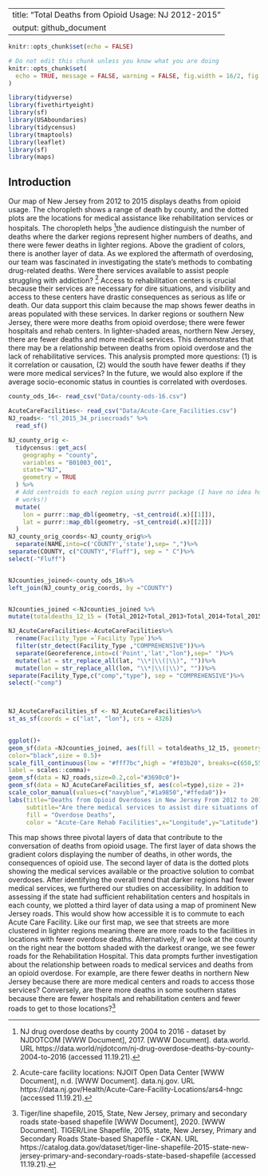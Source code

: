 
---
title: "Total Deaths from Opioid Usage: NJ 2012-2015"
output: github_document
---
```r
knitr::opts_chunk$set(echo = FALSE)
```

```r
# Do not edit this chunk unless you know what you are doing
knitr::opts_chunk$set(
  echo = TRUE, message = FALSE, warning = FALSE, fig.width = 16/2, fig.height = 9/2
)
```

```r
library(tidyverse)
library(fivethirtyeight)
library(sf)
library(USAboundaries)
library(tidycensus)
library(tmaptools)
library(leaflet)
library(sf)
library(maps)
```
## Introduction

Our map of New Jersey from 2012 to 2015 displays deaths from opioid usage. The choropleth shows a range of death by county, and the dotted plots are the locations for medical assistance like rehabilitation services or hospitals. The choropleth helps ^[NJ drug overdose deaths by county 2004 to 2016 - dataset by NJDOTCOM [WWW Document], 2017. [WWW Document]. data.world. URL https://data.world/njdotcom/nj-drug-overdose-deaths-by-county-2004-to-2016 (accessed 11.19.21).]the audience distinguish the number of deaths where the darker regions represent higher numbers of deaths, and there were fewer deaths in lighter regions. Above the gradient of colors, there is another layer of data. As we explored the aftermath of overdosing, our team was fascinated in investigating the state's methods to combating drug-related deaths. Were there services available to assist people struggling with addiction?  ^[Acute-care facility locations: NJOIT Open Data Center [WWW Document], n.d. [WWW Document]. data.nj.gov. URL https://data.nj.gov/Health/Acute-Care-Facility-Locations/ars4-hngc (accessed 11.19.21).] Access to rehabilitation centers is crucial because their services are necessary for dire situations, and visibility and access to these centers have drastic consequences as serious as life or death. Our data support this claim because the map shows fewer deaths in areas populated with these services. In darker regions or southern New Jersey, there were more deaths from opioid overdose; there were fewer hospitals and rehab centers. In lighter-shaded areas, northern New Jersey, there are fewer deaths and more medical services. This demonstrates that there may be a relationship between deaths from opioid overdose and the lack of rehabilitative services. This analysis prompted more questions: (1) is it correlation or causation, (2) would the south have fewer deaths if they were more medical services? In the future, we would also explore if the average socio-economic status in counties is correlated with overdoses. 


```r
county_ods_16<- read_csv("Data/county-ods-16.csv")

AcuteCareFacilities<- read_csv("Data/Acute-Care_Facilities.csv")
NJ_roads<- "tl_2015_34_prisecroads" %>%
  read_sf()

NJ_county_orig <- 
  tidycensus::get_acs(
    geography = "county", 
    variables = "B01003_001",
    state="NJ",
    geometry = TRUE
  ) %>% 
  # Add centroids to each region using purrr package (I have no idea how this 
  # works!)
  mutate(
    lon = purrr::map_dbl(geometry, ~st_centroid(.x)[[1]]),
    lat = purrr::map_dbl(geometry, ~st_centroid(.x)[[2]])
  ) 
NJ_county_orig_coords<-NJ_county_orig%>% 
  separate(NAME,into=c('COUNTY','state'),sep= ",")%>% 
separate(COUNTY, c("COUNTY","Fluff"), sep = " C")%>% 
select(-"Fluff")


NJcounties_joined<-county_ods_16%>% 
left_join(NJ_county_orig_coords, by ="COUNTY")


NJcounties_joined <-NJcounties_joined %>%
mutate(totaldeaths_12_15 = (Total_2012+Total_2013+Total_2014+Total_2015))

NJ_AcuteCareFacilities<-AcuteCareFacilities%>% 
  rename(Facility_Type =`Facility Type`)%>% 
  filter(str_detect(Facility_Type ,"COMPREHENSIVE"))%>% 
  separate(Georeference,into=c('Point','lat',"lon"),sep=" ")%>% 
  mutate(lat = str_replace_all(lat, "\\*|\\(|\\)", ""))%>% 
  mutate(lon = str_replace_all(lon, "\\*|\\(|\\)", ""))%>% 
separate(Facility_Type,c("comp","type"), sep = "COMPREHENSIVE")%>% 
select(-"comp")



NJ_AcuteCareFacilities_sf <- NJ_AcuteCareFacilities%>% 
st_as_sf(coords = c("lat", "lon"), crs = 4326)

 
ggplot()+
geom_sf(data =NJcounties_joined, aes(fill = totaldeaths_12_15, geometry = geometry),
color="black",size = 0.5)+
scale_fill_continuous(low = "#fff7bc",high = "#f03b20", breaks=c(650,550,450,350,250,150,0),
label = scales::comma)+
geom_sf(data = NJ_roads,size=0.2,col="#3690c0")+
geom_sf(data = NJ_AcuteCareFacilities_sf, aes(col=type),size = 2)+
scale_color_manual(values=c("navyblue","#1a9850","#ffeda0"))+
labs(title="Deaths from Opioid Overdoses in New Jersey From 2012 to 2015",
     subtitle="Are there medical services to assist dire situations of drug use?",
     fill = "Overdose Deaths",
     color = "Acute-Care Rehab Facilities",x="Longitude",y="Latitude")
```

This map shows three pivotal layers of data that contribute to the conversation of deaths from opioid usage. The first layer of data shows the gradient colors displaying the number of deaths, in other words, the consequences of opioid use. The second layer of data is the dotted plots showing the medical services available or the proactive solution to combat overdoses. After identifying the overall trend that darker regions had fewer medical services, we furthered our studies on accessibility. In addition to assessing if the state had sufficient rehabilitation centers and hospitals in each county, we plotted a third layer 
 of data using a map of prominent New Jersey roads. This would show how accessible it is to commute to each Acute Care Facility. Like our first map, we see that streets are more clustered in lighter regions meaning there are more roads to the facilities in locations with fewer overdose deaths. 
 Alternatively, if we look at the county on the right near the bottom shaded with the darkest orange, we see fewer roads for the Rehabilitation Hospital. This data prompts further investigation about the relationship between roads to medical services and deaths from an opioid overdose. For example, are there fewer deaths in northern New Jersey because there are more medical centers and roads to access those services? Conversely, are there more deaths in some southern states because there are fewer hospitals and rehabilitation centers and fewer roads to get to those locations?^[Tiger/line shapefile, 2015, State, New Jersey, primary and secondary roads state-based shapefile [WWW Document], 2020. [WWW Document]. TIGER/Line Shapefile, 2015, state, New Jersey, Primary and Secondary Roads State-based Shapefile - CKAN. URL https://catalog.data.gov/dataset/tiger-line-shapefile-2015-state-new-jersey-primary-and-secondary-roads-state-based-shapefile (accessed 11.19.21).]

